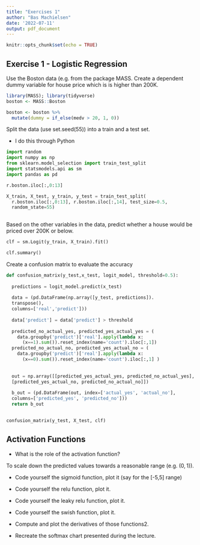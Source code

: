 ```yaml
---
title: "Exercises 1"
author: "Bas Machielsen"
date: '2022-07-11'
output: pdf_document
---
```


```r
knitr::opts_chunk$set(echo = TRUE)
```


## Exercise 1 - Logistic Regression

Use the Boston data (e.g. from the package MASS. Create a dependent dummy variable for house price which is is higher than 200K.

```r
library(MASS); library(tidyverse)
boston <- MASS::Boston

boston <- boston %>%
  mutate(dummy = if_else(medv > 20, 1, 0))
```

Split the data (use set.seed(55)) into a train and a test set.

- I do this through Python

```python
import random
import numpy as np
from sklearn.model_selection import train_test_split
import statsmodels.api as sm
import pandas as pd

r.boston.iloc[:,0:13]

X_train, X_test, y_train, y_test = train_test_split(
  r.boston.iloc[:,0:13], r.boston.iloc[:,14], test_size=0.5, 
  random_state=55)
  
```

Based on the other variables in the data, predict whether a house would be priced over 200K or below.

```python

clf = sm.Logit(y_train, X_train).fit()

clf.summary()

```    


Create a confusion matrix to evaluate the accuracy

```python
def confusion_matrix(y_test,x_test, logit_model, threshold=0.5):
  
  predictions = logit_model.predict(x_test)
  
  data = (pd.DataFrame(np.array([y_test, predictions]).
  transpose(),
  columns=['real','predict']))
  
  data['predict'] = data['predict'] > threshold
  
  predicted_no_actual_yes, predicted_yes_actual_yes = (
    data.groupby('predict')['real'].apply(lambda x:
      (x==1).sum()).reset_index(name='count').iloc[:,1])
  predicted_no_actual_no, predicted_yes_actual_no = (
    data.groupby('predict')['real'].apply(lambda x:
      (x==0).sum()).reset_index(name='count').iloc[:,1] )
  
  
  out = np.array([[predicted_yes_actual_yes, predicted_no_actual_yes],
  [predicted_yes_actual_no, predicted_no_actual_no]])
  
  b_out = (pd.DataFrame(out, index=['actual_yes', 'actual_no'],
  columns=['predicted_yes', 'predicted_no']))
  return b_out
  
```


```python
confusion_matrix(y_test, X_test, clf)
```

## Activation Functions

- What is the role of the activation function?

To scale down the predicted values towards a reasonable range (e.g. $(0,1)$). 

- Code yourself the sigmoid function, plot it (say for the [-5,5] range)

- Code yourself the relu function, plot it.

- Code yourself the leaky relu function, plot it.

- Code yourself the swish function, plot it.

- Compute and plot the derivatives of those functions2.

- Recreate the softmax chart presented during the lecture.


